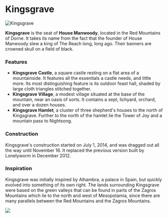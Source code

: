 

# Kingsgrave

<Image src="https://cdn.sanity.io/images/1as7cn02/production/813d7bd91f3226cb31350df88e2f741fdb34c6f0-1600x900.png?w=976&h=350&fit=crop&crop=center&auto=format" alt="Kingsgrave" width={976} height={350}  />

<ProjectDetails
  floatRight
  region="Dorne"
  house="House Manwoody"
  type="Castle"
  status="Completed"
  warp="/warp kingsgrave"
  projectLead="ZeRamenGuy"
  dateStarted="July 1, 2014"
  dateCompleted="July 1, 2014"
/>

**Kingsgrave** is the seat of **House Manwoody**, located in the Red Mountains of Dorne. It takes its name from the fact that the founder of House Manwoody slew a king of The Reach long, long ago. Their banners are crowned skull on a field of black.

### Features

* **Kingsgrave Castle**, a square castle resting on a flat area of a mountainside. It features all the essentials a castle needs, and little more. Its most distinguishing feature is its outdoor feast hall, shaded by large cloth triangles stitched together.
* **Kingsgrave Village**, a modest village situated at the base of the mountain, near an oasis of sorts. It contains a sept, lichyard, orchard, and over a dozen houses.
* **Kingsgrave Hamlet**, a cluster of three shepherd's houses to the north of Kingsgrave. Further to the north of the hamlet lie the Tower of Joy and a mountain pass to Nightsong.

### Construction

Kingsgrave's construction started on July 1, 2014, and was dragged out all the way until November 16. It replaced the previous version built by Lonelyworm in December 2012.

### Inspiration

Kingsgrave was initially inspired by Alhambra, a palace in Spain, but quickly evolved into something of its own right. The lands surrounding Kingsgrave were based on the green valleys that can be found in parts of the Zagros Mountains which lie to the north and west of Mesopotamia, since there are many parallels between the Red Mountains and the Zagros Mountains.  



![](https://cdn.sanity.io/images/1as7cn02/production/ebf5bcc0b55389ce49c83d47d10c1597290e3396-629x407.jpg)